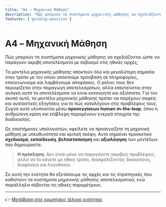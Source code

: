 ```yaml
---
title: "A4 – Μηχανική Μάθηση"
description: "Πώς μπορούν τα συστήματα μηχανικής μάθησης να σχεδιάζονται ώστε να παράγουν ακριβή αποτελέσματα με σεβασμό στις ηθικές αρχές;"
features: ['guiding-question']
---
```



# A4 – Μηχανική Μάθηση

<GuidingQuestion lang="el">
Πώς μπορούν τα συστήματα μηχανικής μάθησης να σχεδιάζονται ώστε να παράγουν ακριβή αποτελέσματα με σεβασμό στις ηθικές αρχές;
</GuidingQuestion>

Τα μοντέλα μηχανικής μάθησης αποκτούν όλο και μεγαλύτερη σημασία στον τρόπο με τον οποίο αποκτούμε πρόσβαση σε πληροφορίες, επικοινωνούμε και λαμβάνουμε αποφάσεις.
Ο ρόλος τους δεν περιορίζεται στην παραγωγή αποτελεσμάτων, αλλά επεκτείνεται στην ανάγκη αυτά τα αποτελέσματα να είναι κατανοητά και αξιόπιστα.
Για τον σκοπό αυτό, τα μοντέλα μηχανικής μάθησης πρέπει να παρέχουν σαφείς και ουσιαστικές εξηγήσεις για το πώς καταλήγουν στις προβλέψεις τους.
Συχνά αυτό υλοποιείται μέσω **προσεγγίσεων human-in-the-loop**, όπου η ανθρώπινη κρίση και επίβλεψη παραμένουν ενεργά στοιχεία της διαδικασίας.

Ως επιστήμονες υπολογιστών, οφείλετε να προσεγγίζετε τη μηχανική μάθηση με υπευθυνότητα και κριτική σκέψη.
Αυτό σημαίνει προσεκτικό **σχεδιασμό**, **εκπαίδευση**, **βελτιστοποίηση** και **αξιολόγηση** των μοντέλων που δημιουργείτε.

> **Η πρόκληση:** Δεν είναι μόνο να παραγάγετε ακριβείς προβλέψεις, αλλά να το κάνετε με ηθικό τρόπο, διασφαλίζοντας δικαιοσύνη, διαφάνεια και λογοδοσία.

Σε αυτή την ενότητα θα εξετάσουμε τις αρχές και τις στρατηγικές που καθιστούν τα συστήματα μηχανικής μάθησης αποτελεσματικά, ενώ παράλληλα σέβονται τις ηθικές παραμέτρους.

---
👉 [Μετάβαση στις ερωτήσεις τέλους ενότητας](/cs-study-companion/el/a4/end-of-topic-questions)

